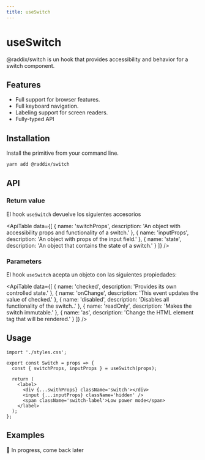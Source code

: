 ```yaml
---
title: useSwitch
---
```


# useSwitch

@raddix/switch is un hook that provides accessibility and behavior for a switch component.

<Demo>
  <Switch />
</Demo>

## Features

- Full support for browser features.
- Full keyboard navigation.
- Labeling support for screen readers.
- Fully-typed API

## Installation

Install the primitive from your command line.

```bash
yarn add @raddix/switch
```

## API

### Return value

El hook <code>useSwitch</code> devuelve los siguientes accesorios

<ApiTable
  data={[
    {
      name: 'switchProps',
      description:
        'An object with accessibility props and functionality of a switch.'
    },
    {
      name: 'inputProps',
      description: 'An object with props of the input field.'
    },
    {
      name: 'state',
      description: 'An object that contains the state of a switch.'
    }
  ]}
/>

### Parameters

El hook <code>useSwitch</code> acepta un objeto con las siguientes propiedades:

<ApiTable
  data={[
    {
      name: 'checked',
      description: 'Provides its own controlled state.'
    },
    {
      name: 'onChange',
      description: 'This event updates the value of checked.'
    },
    {
      name: 'disabled',
      description: 'Disables all functionality of the switch..'
    },
    {
      name: 'readOnly',
      description: 'Makes the switch immutable.'
    },
    {
      name: 'as',
      description: 'Change the HTML element tag that will be rendered.'
    }
  ]}
/>

## Usage

```tsx
import './styles.css';

export const Switch = props => {
  const { switchProps, inputProps } = useSwitch(props);

  return (
    <label>
      <div {...swithProps} className='switch'></div>
      <input {...inputProps} className='hidden' />
      <span className='switch-label'>Low power mode</span>
    </label>
  );
};
```

## Examples

🚧 In progress, come back later
